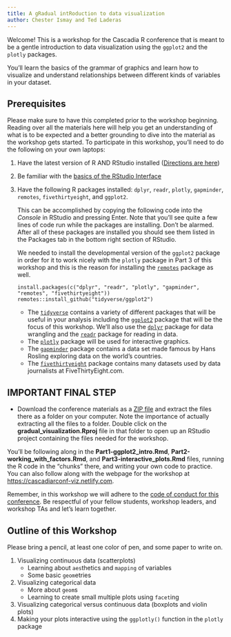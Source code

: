 ```yaml
---
title: A gRadual intRoduction to data visualization
author: Chester Ismay and Ted Laderas
---
```


Welcome! This is a workshop for the Cascadia R conference that is meant to be a gentle introduction to data visualization using the `ggplot2` and the `plotly` packages. 


You'll learn the basics of the grammar of graphics and learn how to visualize and understand relationships between different kinds of variables in your dataset.

## Prerequisites

Please make sure to have this completed prior to the workshop beginning. Reading over all the materials here will help you get an understanding of what is to be expected and a better grounding to dive into the material as the workshop gets started. To participate in this workshop, you'll need to do the following on your own laptops:

1. Have the latest version of R AND RStudio installed ([Directions are here](http://moderndive.netlify.com/2-getting-started.html#what-are-r-and-rstudio))
2. Be familiar with the [basics of the RStudio Interface](https://ismayc.github.io/rbasics-book/3-rstudiobasics.html#rstudio-layout)
3. Have the following R packages installed: `dplyr`, `readr`, `plotly`, `gapminder`, `remotes`, `fivethirtyeight`, and `ggplot2`. 

    This can be accomplished by copying the following code into the *Console* in RStudio and pressing Enter. Note that you'll see quite a few lines of code run while the packages are installing. Don't be alarmed. After all of these packages are installed you should see them listed in the Packages tab in the bottom right section of RStudio.
    
    We needed to install the developmental version of the `ggplot2` package in order for it to work nicely with the `plotly` package in Part 3 of this workshop and this is the reason for installing the [`remotes`](https://github.com/r-lib/remotes) package as well.

    ```
    install.packages(c("dplyr", "readr", "plotly", "gapminder", "remotes", "fivethirtyeight"))
    remotes::install_github("tidyverse/ggplot2")
    ```
    
    - The [`tidyverse`](http://tidyverse.tidyverse.org/) contains a variety of different packages that will be useful in your analysis including the [`ggplot2`](https://ggplot2.tidyverse.org/) package that will be the focus of this workshop. We'll also use the [`dplyr`](https://ggplot2.tidyverse.org/) package for data wrangling and the [`readr`](https://readr.tidyverse.org/) package for reading in data.
    - The [`plotly`](https://plotly-book.cpsievert.me/) package will be used for interactive graphics. 
    - The [`gapminder`](https://github.com/jennybc/gapminder/blob/master/README.md) package contains a data set made famous by Hans Rosling exploring data on the world's countries.
    - The [`fivethirtyeight`](http://fivethirtyeight-r.netlify.com/) package contains many datasets used by data journalists at FiveThirtyEight.com.

## IMPORTANT FINAL STEP

- Download the conference materials as a [ZIP file](https://github.com/tidyverse-intro/gradual_visualization/archive/master.zip) and extract the files there as a folder on your computer. Note the importance of actually extracting all the files to a folder. Double click on the **gradual_visualization.Rproj** file in that folder to open up an RStudio project containing the files needed for the workshop.  

You'll be following along in the **Part1-ggplot2_intro.Rmd**, **Part2-working_with_factors.Rmd**, and **Part3-interactive_plots.Rmd** files, running the R code in the "chunks" there, and writing your own code to practice. You can also follow along with the webpage for the workshop at <https://cascadiarconf-viz.netlify.com>.
    
Remember, in this workshop we will adhere to the [code of conduct for this conference](https://cascadiarconf.com/coc/). Be respectful of your fellow students, workshop leaders, and workshop TAs and let's learn together.

## Outline of this Workshop

Please bring a pencil, at least one color of pen, and some paper to write on.

1. Visualizing continuous data (scatterplots)
    - Learning about `aes`thetics and `mapping` of variables
    - Some basic `geom`etries
1. Visualizing categorical data
    - More about `geom`s
    - Learning to create small multiple plots using `facet`ing
1. Visualizing categorical versus continuous data (boxplots and violin plots)
1. Making your plots interactive using the `ggplotly()` function in the `plotly` package

